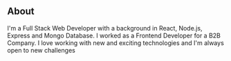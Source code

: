 ## About

I'm a Full Stack Web Developer with a background in React, Node.js, Express and Mongo Database. I worked as a Frontend Developer for a B2B Company. I love working with new and exciting technologies and I'm always open to new challenges 
